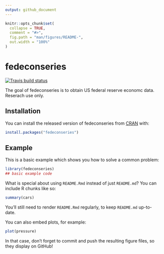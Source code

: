 ```yaml
---
output: github_document
---
```


<!-- README.md is generated from README.Rmd. Please edit that file -->

```r
knitr::opts_chunk$set(
  collapse = TRUE,
  comment = "#>",
  fig.path = "man/figures/README-",
  out.width = "100%"
)
```

# fedeconseries

<!-- badges: start -->
[![Travis build status](https://travis-ci.org/harrysun26/fedeconseries.svg?branch=master)](https://travis-ci.org/harrysun26/fedeconseries)
<!-- badges: end -->

The goal of fedeconseries is to obtain US federal reserve economc data.  Reserach use only.

## Installation

You can install the released version of fedeconseries from [CRAN](https://CRAN.R-project.org) with:

``` r
install.packages("fedeconseries")
```

## Example

This is a basic example which shows you how to solve a common problem:

```r
library(fedeconseries)
## basic example code
```

What is special about using `README.Rmd` instead of just `README.md`? You can include R chunks like so:

```r
summary(cars)
```

You'll still need to render `README.Rmd` regularly, to keep `README.md` up-to-date.

You can also embed plots, for example:

```r
plot(pressure)
```

In that case, don't forget to commit and push the resulting figure files, so they display on GitHub!
